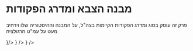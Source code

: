 # מבנה הצבא ומדרג הפקודות

פרק זה עוסק בסוג ומדרג הפקודות הקיימות בצה"ל, על המבנה וההיסטוריה שלו וירחיב מעט על עמ"ט הרגולציה


<Cards>
  <Card style={{fontSize: '21px'}} title="מבנה הצבא" href="/tkina/orderstructure/structure" icon={<img src={hierarchy.src} width="32" height="32" />}/>
  <Card style={{fontSize: '21px'}} title='מדרג הפקודות' href="/tkina/orderstructure/orders" icon={<img src={military.src} width="32" height="32" />} />
  <Card style={{fontSize: '21px'}} title='עמ"ט הרגולציה' href="/tkina/orderstructure/regulation" icon={<img src={regulation.src} width="32" height="32" />} />
</Cards>